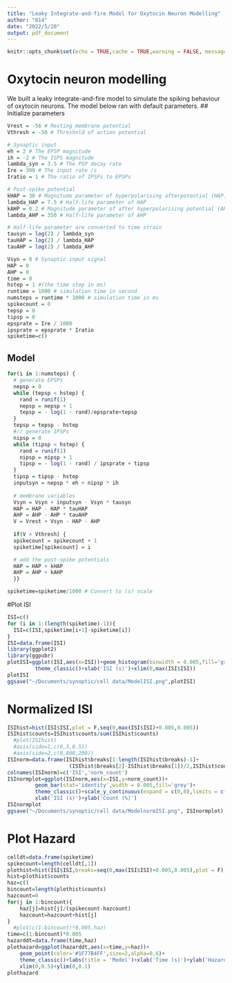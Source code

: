```yaml
---
title: "Leaky Integrate-and-fire Model for Oxytocin Neuron Modelling"
author: "814"
date: "2022/5/20"
output: pdf_document
---
```


```r
knitr::opts_chunk$set(echo = TRUE,cache = TRUE,warning = FALSE, message = FALSE)
```

# Oxytocin neuron modelling
We built a leaky integrate-and-fire model to simulate the spiking behaviour of oxytocin neurons. The model below ran with default parameters.
## Initialize parameters
```r
Vrest = -56 # Resting membrane potential
Vthresh = -50 # Threshold of action potential

# Synaptic input
eh = 2 # The EPSP magnitude
ih = -2 # The ISPS magnitude
lambda_syn = 3.5 # The PSP decay rate
Ire = 300 # The input rate /s
Iratio = 1 # The ratio of IPSPs to EPSPs

# Post-spike potential
kHAP = 30 # Magnitude parameter of hyperpolarising afterpotential (HAP)
lambda_HAP = 7.5 # Half-life parameter of HAP
kAHP = 0.2 # Magnitude parameter of after hyperpolarising potential (AHP)
lambda_AHP = 350 # Half-life parameter of AHP
```

```r
# Half-life parameter are converted to time strain
tausyn = log(2) / lambda_syn 
tauHAP = log(2) / lambda_HAP
tauAHP = log(2) / lambda_AHP
```


```r
Vsyn = 0 # Synaptic input signal
HAP = 0 
AHP = 0
time = 0
hstep = 1 #(the time step in ms) 
runtime = 1000 # simulation time in second
numsteps = runtime * 1000 # simulation time in ms
spikecount = 0
tepsp = 0
tipsp = 0
epsprate = Ire / 1000 
ipsprate = epsprate * Iratio
spiketime=c()
```

## Model
```r
for(i in 1:numsteps) { 
  # generate EPSPs
  nepsp = 0
  while (tepsp < hstep) {
    rand = runif(1)
    nepsp = nepsp + 1
    tepsp = - log(1 - rand)/epsprate+tepsp
  }
  tepsp = tepsp - hstep 
  #// generate IPSPs 
  nipsp = 0
  while (tipsp < hstep) {
    rand = runif(1)
    nipsp = nipsp + 1
    tipsp = - log(1 - rand) / ipsprate + tipsp
  }
  tipsp = tipsp - hstep
  inputsyn = nepsp * eh + nipsp * ih
  
  # membrane variables
  Vsyn = Vsyn + inputsyn - Vsyn * tausyn 
  HAP = HAP - HAP * tauHAP
  AHP = AHP - AHP * tauAHP
  V = Vrest + Vsyn - HAP - AHP
  
  if(V > Vthresh) {
  spikecount = spikecount + 1
  spiketime[spikecount] = i

  # add the post-spike potentials
  HAP = HAP + kHAP
  AHP = AHP + kAHP
  }}

spiketime=spiketime/1000 # Convert to (s) scale
```

#Plot ISI
```r
ISI=c()
for (i in 1:(length(spiketime)-1)){
  ISI=c(ISI,spiketime[i+1]-spiketime[i])
}
ISI=data.frame(ISI)
library(ggplot2)
library(ggpubr)
plotISI=ggplot(ISI,aes(x=ISI))+geom_histogram(binwidth = 0.005,fill='grey')+
         theme_classic()+xlab('ISI (s)')+xlim(0,max(ISI$ISI))
plotISI
ggsave("~/Documents/synoptic/cell data/ModelISI.png",plotISI)
```

# Normalized ISI
```r
ISIhist=hist(ISI$ISI,plot = F,seq(0,max(ISI$ISI)+0.005,0.005))
ISIhist$counts=ISIhist$counts/sum(ISIhist$counts)
  #plot(ISIhist)
  #axis(side=1,c(0,3,0.5))
  #axis(side=2,c(0,800,200))
ISInorm=data.frame(ISIhist$breaks[1:length(ISIhist$breaks)-1]+
                    (ISIhist$breaks[2]-ISIhist$breaks[1])/2,ISIhist$counts)
colnames(ISInorm)=c('ISI','norm_count')
ISInormplot=ggplot(ISInorm,aes(x=ISI,y=norm_count))+
         geom_bar(stat='identity',width = 0.005,fill='grey')+
         theme_classic()+scale_y_continuous(expand = c(0,0),limits = c(0,0.05))+
         xlab('ISI (s)')+ylab('Count (%)')
ISInormplot
ggsave("~/Documents/synoptic/cell data/ModelnormISI.png", ISInormplot)
```

# Plot Hazard
```r
celldt=data.frame(spiketime)
spikecount=length(celldt[,1])
plothist=hist(ISI$ISI,breaks=seq(0,max(ISI$ISI)+0.005,0.005),plot = F)
hist=plothist$counts
haz=c()
bincount=length(plothist$counts)
hazcount=0
for(j in 1:bincount){
    haz[j]=hist[j]/(spikecount-hazcount)
    hazcount=hazcount+hist[j]
}
  #plot(c(1:bincount)*0.005,haz)
time=c(1:bincount)*0.005
hazarddt=data.frame(time,haz)
plothazard=ggplot(hazarddt,aes(x=time,y=haz))+
    geom_point(color='#1F77B4FF',size=2,alpha=0.6)+
    theme_classic()+labs(title = 'Model')+xlab('Time (s)')+ylab('Hazard')+
    xlim(0,0.5)+ylim(0,0.1)
plothazard
```
